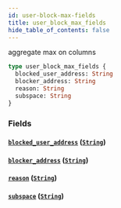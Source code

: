 ```yaml
---
id: user-block-max-fields
title: user_block_max_fields
hide_table_of_contents: false
---
```



aggregate max on columns

```graphql
type user_block_max_fields {
  blocked_user_address: String
  blocker_address: String
  reason: String
  subspace: String
}
```


### Fields

#### [`blocked_user_address`](#) ([`String`](../scalars/string))




#### [`blocker_address`](#) ([`String`](../scalars/string))




#### [`reason`](#) ([`String`](../scalars/string))




#### [`subspace`](#) ([`String`](../scalars/string))






